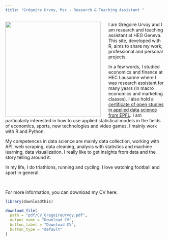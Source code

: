 ---
title: "Grégoire Urvoy, Msc - Research & Teaching Assistant "
---

<img src="images/photo_cv.jpg" style="margin-right: 1.5rem" align="left" height="auto" width="300"/>

<p>

I am Grégoire Urvoy and I am research and teaching assistant at HEG Geneva. This site, developed with R, aims to share my work, professional and personal projects.

In a few words, I studied economics and finance at HEC Lausanne where I was research assistant for many years (in macro economics and marketing classes). I also hold a <a href="https://www.epfl.ch/education/continuing-education/applied-data-science-machine-learning/" target="_blank">certificate of open studies in applied data science from EPFL</a>. I am particularly interested in how to use applied statistical models in the fields of economics, sports, new technologies and video games. I mainly work with R and Python.

My competences in data science are mainly data collection, working with API, web scraping, data cleaning, analysis with statistics and machine learning, data visualization. I really like to get insights from data and the story telling around it.

In my life, I do triathlons, running and cycling. I love watching football and sport in general.

</p>

<br />

For more information, you can download my CV here:

```{r, echo=FALSE, warning=FALSE}
library(downloadthis)

download_file(
  path = "pdf/CV_GregoireUrvoy.pdf",
  output_name = "Download CV",
  button_label = "Download CV",
  button_type = "default"
)
```
